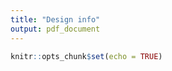 ```yaml
---
title: "Design info"
output: pdf_document
---
```


```r
knitr::opts_chunk$set(echo = TRUE)
```

